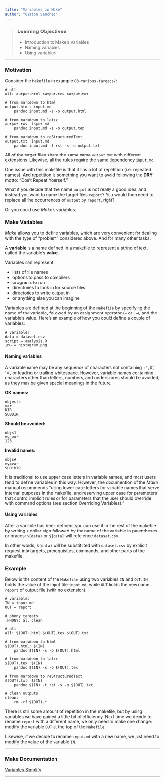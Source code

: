 ```yaml
---
title: "Variables in Make"
author: "Gaston Sanchez"
---
```


> ### Learning Objectives
>
> * Introduction to Make's variables
> * Naming variables
> * Using variables

-----


### Motivation

Consider the `Makefile` in example `03-various-targets/`:
```make
# all
all: output.html output.tex output.txt

# from markdown to html
output.html: input.md
	pandoc input.md -s -o output.html

# from markdown to latex
output.tex: input.md
	pandoc input.md -s -o output.tex

# from markdown to reStructuredText
output.txt: input.md
	pandoc input.md -t rst -s -o output.txt
```

All of the target files share the same name `output` but with different 
extensions. Likewise, all the rules require the same dependency `input.md`.  

One issue with this makefile is that it has a lot of repetition (i.e. repeated
names). And repetition is something you want to avoid following the __DRY__
motto: "Don't Repeat Yourself."

What if you decide that the name `output` is not really a good idea, and
instead you want to name the target files `report`? You would then need to 
replace all the occurrences of `output` by `report`, right?

Or you could use _Make_'s variables.


### Make Variables

_Make_ allows you to define variables, which are very convenient for 
dealing with the type of "problem" considered above. And for many other tasks.

A __variable__ is a name defined in a makefile to represent a string of text, 
called the variable's __value__. 

Variables can represent: 

- lists of file names
- options to pass to compilers
- programs to run
- directories to look in for source files
- directories to write output in
- or anything else you can imagine


Variables are defined at the beginning of the `Makefile` by specifying
the name of the variable, followed by an assignment operator (`=` or `:=`), 
and the variable's value. Here's an example of how you could define a couple 
of variables: 
```make
# variables
data = dataset.csv
script = analysis.R
IMG = histogram.png
```

#### Naming variables

A variable name may be any sequence of characters not containing `:', `#', `=', 
or leading or trailing whitespace. However, variable names containing 
characters other than letters, numbers, and underscores should be avoided,
as they may be given special meanings in the future.

__OK names:__

| `objects`
| `var`
| `DIR`
| `SUBDIR`

__Should be avoided:__

| `objs1`
| `my_var`
| `123`

__Invalid names:__

| `objs#`
| `my=var`
| `SUB:DIR`


It is traditional to use upper case letters in variable names, and most
users tend to define variables in this way. However, the documention of
the _Make_ manual recommends "using lower case letters for variable names that 
serve internal purposes in the makefile, and reserving upper case for parameters 
that control implicit rules or for parameters that the user should override with 
command options (see section Overriding Variables)."


#### Using variables

After a variable has been defined, you can use it in the rest of the
makefile by writing a dollar sign followed by the name of the variable in 
parentheses or braces: `$(data)` or `${data}` will reference `dataset.csv`.

In other words, `$(data)` will be substituted with `dataset.csv` by explicit 
request into targets, prerequisites, commands, and other parts of the makefile. 


### Example

Below is the content of the `Makefile` using two variables `IN` and `OUT`.
`IN` holds the value of the input file `input.md`, while `OUT` holds the
new name `report` of output file (with no extension).

```make
# variables
IN = input.md
OUT = report

# phony targets
.PHONY: all clean

# all
all: $(OUT).html $(OUT).tex $(OUT).txt

# from markdown to html
$(OUT).html: $(IN)
	pandoc $(IN) -s -o $(OUT).html

# from markdown to latex
$(OUT).tex: $(IN)
	pandoc $(IN) -s -o $(OUT).tex

# from markdown to reStructuredText
$(OUT).txt: $(IN)
	pandoc $(IN) -t rst -s -o $(OUT).txt

# clean outputs
clean:
	rm -rf $(OUT).*
```

There is still some amount of repetition in the makefile, but by using
variables we have gained a little bit of efficiency. Next time we decide
to rename `report` with a different name, we only need to make one change:
modify the variable `OUT` at the top of the `Makefile`.

Likewise, if we decide to rename `input.md` with a new name, we just need
to modify the value of the variable `IN`.

-----

### Make Documentation

[Variables Simplify](https://www.gnu.org/software/make/manual/html_node/Variables-Simplify.html#Variables-Simplify)

-----